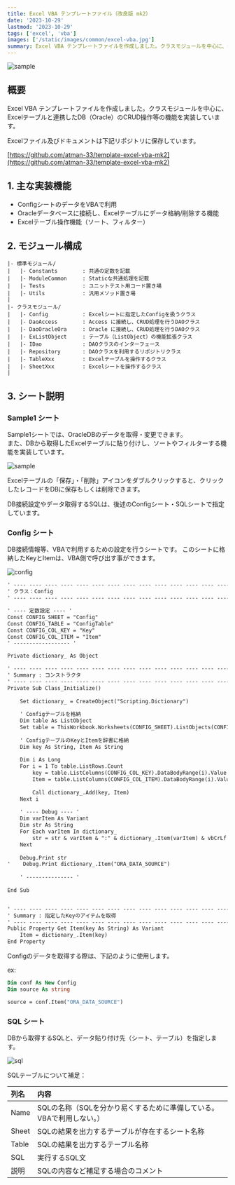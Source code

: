```yaml
---
title: Excel VBA テンプレートファイル（改良版 mk2）
date: '2023-10-29'
lastmod: '2023-10-29'
tags: ['excel', 'vba']
images: ['/static/images/common/excel-vba.jpg']
summary: Excel VBA テンプレートファイルを作成しました。クラスモジュールを中心に、Excelテーブルと連携したDB（Oracle）のCRUD操作等の機能を実装しています。
---
```


![sample](/static/blog/52/1-sample.png)

## 概要

Excel VBA テンプレートファイルを作成しました。クラスモジュールを中心に、Excelテーブルと連携したDB（Oracle）のCRUD操作等の機能を実装しています。

Excelファイル及びドキュメントは下記リポジトリに保存しています。

[https://github.com/atman-33/template-excel-vba-mk2](https://github.com/atman-33/template-excel-vba-mk2)

<TOCInline toc={props.toc} exclude="概要" />

## 1. 主な実装機能
- ConfigシートのデータをVBAで利用
- Oracleデータベースに接続し、Excelテーブルにデータ格納/削除する機能
- Excelテーブル操作機能（ソート、フィルター）

## 2. モジュール構成

```text
|- 標準モジュール/
|   |- Constants        : 共通の定数を記載
|   |- ModuleCommon     : Staticな共通処理を記載
|   |- Tests            : ユニットテスト用コード置き場
|   |- Utils            : 汎用メソッド置き場
|
|- クラスモジュール/
|   |- Config           : Excelシートに指定したConfigを扱うクラス
|   |- DaoAccess        : Access に接続し、CRUD処理を行うDAOクラス
|   |- DaoOracleOra     : Oracle に接続し、CRUD処理を行うDAOクラス
|   |- ExListObject     : テーブル（ListObject）の機能拡張クラス
|   |- IDao             : DAOクラスのインターフェース
|   |- Repository       : DAOクラスを利用するリポジトリクラス
|   |- TableXxx         : Excelテーブルを操作するクラス
|   |- SheetXxx         : Excelシートを操作するクラス
|

```

## 3. シート説明

### Sample1 シート

Sample1シートでは、OracleDBのデータを取得・変更できます。  
また、DBから取得したExcelテーブルに貼り付けし、ソートやフィルターする機能を実装しています。

![sample](/static/blog/52/1-sample.png)

Excelテーブルの「保存」・「削除」アイコンをダブルクリックすると、クリックしたレコードをDBに保存もしくは削除できます。

DB接続設定やデータ取得するSQLは、後述のConfigシート・SQLシートで指定しています。

### Config シート

DB接続情報等、VBAで利用するための設定を行うシートです。
このシートに格納したKeyとItemは、VBA側で呼び出す事ができます。

![config](/static/blog/52/2-config.png)

```vb:Config.cls
' ---- ---- ---- ---- ---- ---- ---- ---- ---- ---- ---- ---- ---- ---- ----
' クラス：Config
' ---- ---- ---- ---- ---- ---- ---- ---- ---- ---- ---- ---- ---- ---- ----

' ---- 定数設定 ---- '
Const CONFIG_SHEET = "Config"
Const CONFIG_TABLE = "ConfigTable"
Const CONFIG_COL_KEY = "Key"
Const CONFIG_COL_ITEM = "Item"
' ------------------ '

Private dictionary_ As Object

' ---- ---- ---- ---- ---- ---- ---- ---- ---- ---- ---- ---- ---- ---- ----
' Summary : コンストラクタ
' ---- ---- ---- ---- ---- ---- ---- ---- ---- ---- ---- ---- ---- ---- ----
Private Sub Class_Initialize()
    
    Set dictionary_ = CreateObject("Scripting.Dictionary")
    
    ' Configテーブルを格納
    Dim table As ListObject
    Set table = ThisWorkbook.Worksheets(CONFIG_SHEET).ListObjects(CONFIG_TABLE)
    
    ' ConfigテーブルのKeyとItemを辞書に格納
    Dim key As String, Item As String
    
    Dim i As Long
    For i = 1 To table.ListRows.Count
        key = table.ListColumns(CONFIG_COL_KEY).DataBodyRange(i).Value
        Item = table.ListColumns(CONFIG_COL_ITEM).DataBodyRange(i).Value
    
        Call dictionary_.Add(key, Item)
    Next i
    
    ' ---- Debug ---- '
    Dim varItem As Variant
    Dim str As String
    For Each varItem In dictionary_
        str = str & varItem & ":" & dictionary_.Item(varItem) & vbCrLf
    Next
    
    Debug.Print str
'    Debug.Print dictionary_.Item("ORA_DATA_SOURCE")
    
    ' --------------- '
    
End Sub


' ---- ---- ---- ---- ---- ---- ---- ---- ---- ---- ---- ---- ---- ---- ----
' Summary : 指定したKeyのアイテムを取得
' ---- ---- ---- ---- ---- ---- ---- ---- ---- ---- ---- ---- ---- ---- ----
Public Property Get Item(key As String) As Variant
    Item = dictionary_.Item(key)
End Property
```

Configのデータを取得する際は、下記のように使用します。

ex:  
```vb
Dim conf As New Config
Dim source As string

source = conf.Item("ORA_DATA_SOURCE")
```

### SQL シート

DBから取得するSQLと、データ貼り付け先（シート、テーブル）を指定します。

![sql](/static/blog/52/3-sql.png)

SQLテーブルについて補足：

| 列名  | 内容                                                                  |
| :---- | :-------------------------------------------------------------------- |
| Name  | SQLの名称（SQLを分かり易くするために準備している。VBAで利用しない。） |
| Sheet | SQLの結果を出力するテーブルが存在するシート名称                       |
| Table | SQLの結果を出力するテーブル名称                                       |
| SQL   | 実行するSQL文                                                         |
| 説明  | SQLの内容など補足する場合のコメント                                   |


